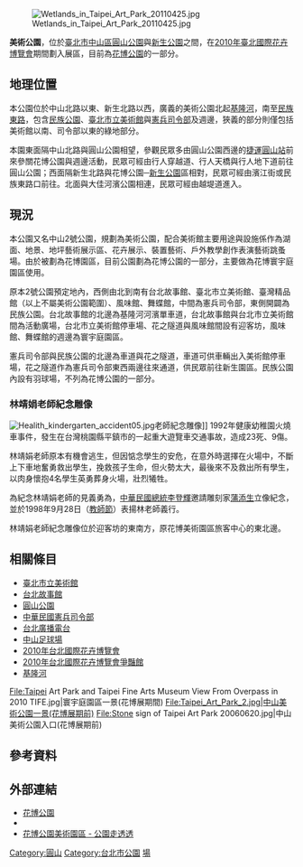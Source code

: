 {{Infobox park
| name             = 美術公園─臺北花博公園<br/><small>Arts Park - Taipei EXPO Park</small>
| alt_name         = 
| native_name      = 
| native_name_lang = zh
| image            = Pavilion of Arome of Flower 2019.jpg
| image_size       = 250px
| image_alt        = 
| image_caption    = 美術公園（2019年）
| map              = <!-- or | map_image = -->  
| map_alt          = 
| map_width        = 
| map_caption      = 
| relief           = 
| label            = 
| label_position   = 
| mark             = 
| mark_width       =
| type             = [[公園|公園]]
| motto            = 
| location         = {{ROC-TW}}<br>[[臺北市|臺北市]][[中山區_(臺北市)|中山區]]
| nearest_city     = 
| nearest_town     = 
| grid_ref_UK      = 
| grid_ref_Ireland = 
| coordinates      = 
| coords_ref       = 
| area             = 103,220 平方公尺
| elevation        = 
| authorized       =
| created          = 1975 年
| established      =
| designated       =
| opened           = 
| opening          =
| closed           =
| founder          = 
| designer         = 
| etymology        =  
| owner            =圓山公園管理所
| administrator    =
| manager          =
| operator         = 
| visitation_num   = 
| visitation_year  = 
| visitation_ref   = 
| open             = 全天
| status           = 全年開放
| awards           = 
| camp_sites       = 
| hiking_trails    = 
| paths            = 
| terrain          =
| habitat          = 
| water            =
| plants           = 
| vegetation       = 
| species          = 
| collections      = 
| designation      = 
| disturbance      = 
| budget           = 
| parking          =
| publictransit    = 
| transport        = 
| free_label       = 
| free_data        = 
| other_info       = 
| facilities       = 
| website          = 
| embedded         = 
| child            = 
}}
[[File:Wetlands_in_Taipei_Art_Park_20110425.jpg|right]]

'''美術公園'''，位於[[臺北市|臺北市]][[中山區_(臺北市)|中山區]][[圓山公園_(臺北市)|圓山公園]]與[[新生公園|新生公園]]之間，在[[2010年臺北國際花卉博覽會|2010年臺北國際花卉博覽會]]期間劃入展區，目前為[[花博公園|花博公園]]的一部分。

==地理位置==
本公園位於中山北路以東、新生北路以西，廣義的美術公園北起[[基隆河|基隆河]]，南至[[民族東路|民族東路]]，包含[[民族公園|民族公園]]、[[臺北市立美術館|臺北市立美術館]]與[[中華民國憲兵|憲兵司令部]]及週邊，狹義的部分則僅包括美術館以南、司令部以東的綠地部分。

本園東面隔中山北路與圓山公園相望，參觀民眾多由圓山公園西邊的[[台北捷運|捷運]][[圓山站|圓山站]]前來參關花博公園與週邊活動，民眾可經由行人穿越道、行人天橋與行人地下道前往圓山公園；西面隔新生北路與花博公園─[[新生公園|新生公園]]區相對，民眾可經由濱江街或民族東路口前往。北面與大佳河濱公園相連，民眾可經由越堤道進入。

==現況==
本公園又名中山2號公園，規劃為美術公園，配合美術館主要用途與設施係作為湖面、地景、地坪藝術展示區、花卉展示、裝置藝術、戶外教學創作表演藝術跳蚤場。由於被劃為花博園區，目前公園劃為花博公園的一部分，主要做為花博寰宇庭園區使用。

原本2號公園預定地內，西側由北到南有台北故事館、臺北市立美術館、臺灣精品館（以上不屬美術公園範圍）、風味館、舞蝶館，中間為憲兵司令部，東側開闢為民族公園。台北故事館的北邊為基隆河河濱單車道，台北故事館與台北市立美術館間為活動廣場，台北市立美術館停車場、花之隧道與風味館間設有迎客坊，風味館、舞蝶館的週邊為寰宇庭園區。

憲兵司令部與民族公園的北邊為車道與花之隧道，車道可供車輛出入美術館停車場，花之隧道作為憲兵司令部東西兩邊往來通道，供民眾前往新生園區。民族公園內設有羽球場，不列為花博公園的一部分。

===林靖娟老師紀念雕像===
[[File:Healith_kindergarten_accident05.jpg|left]]老師紀念雕像]]
{{main|健康幼稚園火燒車事件}}
1992年健康幼稚園火燒車事件，發生在台灣桃園縣平鎮市的一起重大遊覽車交通事故，造成23死、9傷。

林靖娟老師原本有機會逃生，但因惦念學生的安危，在意外時選擇在火場中，不斷上下車地奮勇救出學生，挽救孩子生命，但火勢太大，最後來不及救出所有學生，以肉身懷抱4名學生英勇葬身火場，壯烈犧牲。

為紀念林靖娟老師的見義勇為，[[中華民國總統|中華民國總統]][[李登輝|李登輝]]邀請雕刻家[[蒲添生|蒲添生]]立像紀念，並於1998年9月28日（[[教師節|教師節]]）表揚林老師義行。

林靖娟老師紀念雕像位於迎客坊的東南方，原花博美術園區旅客中心的東北邊。

== 相關條目 ==
* [[臺北市立美術館|臺北市立美術館]]
* [[台北故事館|台北故事館]]
* [[圓山公園_(臺北市)|圓山公園]]
* [[中華民國憲兵|中華民國憲兵司令部]]
* [[台北廣播電台|台北廣播電台]]
* [[中山足球場|中山足球場]]
* [[2010年台北國際花卉博覽會|2010年台北國際花卉博覽會]]
* [[2010年台北國際花卉博覽會爭豔館|2010年台北國際花卉博覽會爭豔館]]
* [[基隆河|基隆河]]

<gallery>
File:Taipei Art Park and Taipei Fine Arts Museum View From Overpass in 2010 TIFE.jpg|寰宇庭園區一景(花博展期間)
File:Taipei_Art_Park_2.jpg|中山美術公園一景(花博展期前)
File:Stone sign of Taipei Art Park 20060620.jpg|中山美術公園入口(花博展期前)
</gallery>

== 參考資料==
{{reflist}}

== 外部連結 ==
* [https://www.expopark.taipei/cp.aspx?n=447 花博公園]
* {{facebook|2010TaipeiFlora|花博公園}}
* [https://parks.taipei/parks/m2/pkl_parks_m2C.php?sid=53 花博公園美術園區 - 公園走透透]

{{Commonscat|Taipei Art Park}}
{{花博公園}}

[[Category:圓山|Category:圓山]]
[[Category:台北市公園|Category:台北市公園]]
[[Category:2010年臺北國際花卉博覽會|場]]